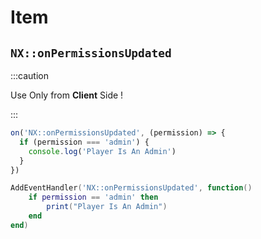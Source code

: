 
# Item

## `NX::onPermissionsUpdated`

:::caution

Use Only from **Client** Side !

:::

<Tabs>
<TabItem value="ts" label="TypeScript/JavaScript">

```ts
on('NX::onPermissionsUpdated', (permission) => {
  if (permission === 'admin') {
    console.log('Player Is An Admin')
  }
})
```

</TabItem>
<TabItem value="lua" label="Lua">

```lua
AddEventHandler('NX::onPermissionsUpdated', function()
    if permission == 'admin' then
        print("Player Is An Admin")
    end
end)
```

</TabItem>
</Tabs>
